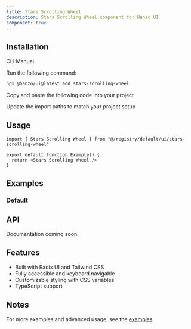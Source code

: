 ```yaml
---
title: Stars Scrolling Wheel
description: Stars Scrolling Wheel component for Hanzo UI
component: true
---
```


<ComponentPreview name="stars-scrolling-wheel-demo" />

## Installation

<Tabs defaultValue="cli">

<TabsList>
  <TabsTrigger value="cli">CLI</TabsTrigger>
  <TabsTrigger value="manual">Manual</TabsTrigger>
</TabsList>

<TabsContent value="cli">

<Steps>

<Step>Run the following command:</Step>

```bash
npx @hanzo/ui@latest add stars-scrolling-wheel
```

</Steps>

</TabsContent>

<TabsContent value="manual">

<Steps>

<Step>Copy and paste the following code into your project</Step>

<ComponentSource name="stars-scrolling-wheel" />

<Step>Update the import paths to match your project setup</Step>

</Steps>

</TabsContent>

</Tabs>

## Usage

```tsx
import { Stars Scrolling Wheel } from "@/registry/default/ui/stars-scrolling-wheel"

export default function Example() {
  return <Stars Scrolling Wheel />
}
```

## Examples

### Default

<ComponentPreview name="stars-scrolling-wheel-demo" />

## API

Documentation coming soon.

## Features

- Built with Radix UI and Tailwind CSS
- Fully accessible and keyboard navigable
- Customizable styling with CSS variables
- TypeScript support

## Notes

For more examples and advanced usage, see the [examples](/examples).
